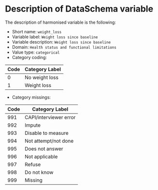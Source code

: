 # Description of DataSchema variable

The description of harmonised variable is the following:

* Short name: `weight_loss`
* Variable label: `Weight loss since baseline`
* Variable description: `Weight loss since baseline`
* Domain: `Health status and functional limitations`
* Value type: `categorical`
* Category coding:

**Code** | **Category Label**
-------- | ------------------
0        | No weight loss
1        | Weight loss

* Category missings: 

**Code** | **Category Label**
----| ------------------
991 | CAPI/interviewer error
992 | Impute
993 | Disable to measure
994 | Not attempt/not done
995 | Does not answer
996 | Not applicable
997 | Refuse
998 | Do not know
999 | Missing
